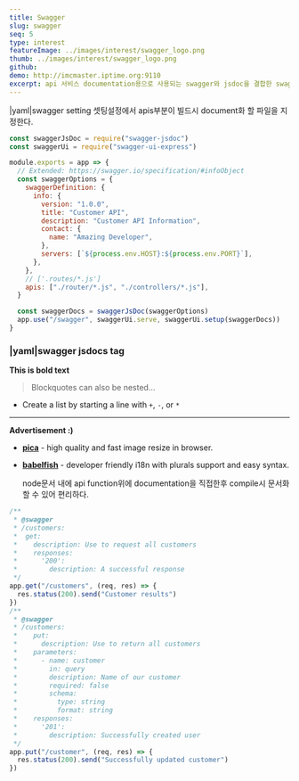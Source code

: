 ```yaml
---
title: Swagger
slug: swagger
seq: 5
type: interest
featureImage: ../images/interest/swagger_logo.png
thumb: ../images/interest/swagger_logo.png
github:
demo: http://imcmaster.iptime.org:9110
excerpt: api 서비스 documentation용으로 사용되는 swagger와 jsdoc을 결합한 swagger doc을 활용한 document
---
```


|yaml|swagger setting
셋팅설정에서 apis부분이 빌드시 document화 할 파일을 지정한다.

```js
const swaggerJsDoc = require("swagger-jsdoc")
const swaggerUi = require("swagger-ui-express")

module.exports = app => {
  // Extended: https://swagger.io/specification/#infoObject
  const swaggerOptions = {
    swaggerDefinition: {
      info: {
        version: "1.0.0",
        title: "Customer API",
        description: "Customer API Information",
        contact: {
          name: "Amazing Developer",
        },
        servers: [`${process.env.HOST}:${process.env.PORT}`],
      },
    },
    // ['.routes/*.js']
    apis: ["./router/*.js", "./controllers/*.js"],
  }

  const swaggerDocs = swaggerJsDoc(swaggerOptions)
  app.use("/swagger", swaggerUi.serve, swaggerUi.setup(swaggerDocs))
}
```

### |yaml|swagger jsdocs tag

**This is bold text**

> Blockquotes can also be nested...

- Create a list by starting a line with `+`, `-`, or `*`

---

**Advertisement :)**

- **[pica](https://nodeca.github.io/pica/demo/)** - high quality and fast image
  resize in browser.
- **[babelfish](https://github.com/nodeca/babelfish/)** - developer friendly
  i18n with plurals support and easy syntax.

  node문서 내에 api function위에 documentation을 직접한후 compile시 문서화할 수 있어 편리하다.

```js
/**
 * @swagger
 * /customers:
 *  get:
 *    description: Use to request all customers
 *    responses:
 *      '200':
 *        description: A successful response
 */
app.get("/customers", (req, res) => {
  res.status(200).send("Customer results")
})
/**
 * @swagger
 * /customers:
 *    put:
 *      description: Use to return all customers
 *    parameters:
 *      - name: customer
 *        in: query
 *        description: Name of our customer
 *        required: false
 *        schema:
 *          type: string
 *          format: string
 *    responses:
 *      '201':
 *        description: Successfully created user
 */
app.put("/customer", (req, res) => {
  res.status(200).send("Successfully updated customer")
})
```
